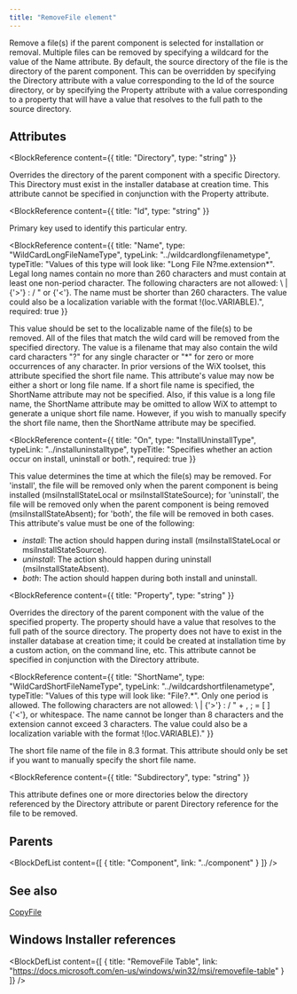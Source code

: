 ```yaml
---
title: "RemoveFile element"
---
```



Remove a file(s) if the parent component is selected for installation or removal. Multiple files can be removed
 by specifying a wildcard for the value of the Name attribute. By default, the source
 directory of the file is the directory of the parent component. This can be overridden by specifying the
 Directory attribute with a value corresponding to the Id of the source directory, or by specifying the Property
 attribute with a value corresponding to a property that will have a value that resolves to the full path
 to the source directory.


## Attributes

<BlockWrapper>

  <BlockReference
    content={{
      title: "Directory",
      type: "string"
    }}
  >
  Overrides the directory of the parent component with a specific Directory. This Directory must exist in the
   installer database at creation time. This attribute cannot be specified in conjunction with the Property attribute.
  </BlockReference>

  <BlockReference
    content={{
      title: "Id",
      type: "string"
    }}
  >
  Primary key used to identify this particular entry.
  </BlockReference>

  <BlockReference
    content={{
      title: "Name",
      type: "WildCardLongFileNameType",
      typeLink: "../wildcardlongfilenametype",
      typeTitle: "Values of this type will look like: \"Long File N?me.extension*\". Legal long names contain no more than 260 characters and must contain at least one non-period character. The following characters are not allowed: \\ | {'>'} : / \" or {'<'}. The name must be shorter than 260 characters. The value could also be a localization variable with the format !(loc.VARIABLE).",
      required: true
    }}
  >
  This value should be set to the localizable name of the file(s) to be removed. All of the files that
   match the wild card will be removed from the specified directory. The value is a filename that may also
   contain the wild card characters "?" for any single character or "*" for zero or more occurrences of any character.
   In prior versions of the WiX toolset, this attribute specified the short file name.
   This attribute's value may now be either a short or long file name.
   If a short file name is specified, the ShortName attribute may not be specified.
   Also, if this value is a long file name, the ShortName attribute may be omitted to
   allow WiX to attempt to generate a unique short file name.
   However, if you wish to manually specify the short file name, then the ShortName attribute may be specified.
  </BlockReference>

  <BlockReference
    content={{
      title: "On",
      type: "InstallUninstallType",
      typeLink: "../installuninstalltype",
      typeTitle: "Specifies whether an action occur on install, uninstall or both.",
      required: true
    }}
  >
  This value determines the time at which the file(s) may be removed. For 'install', the file will
   be removed only when the parent component is being installed (msiInstallStateLocal or
   msiInstallStateSource); for 'uninstall', the file will be removed only when the parent component
   is being removed (msiInstallStateAbsent); for 'both', the file will be removed in both cases. This attribute's value must be one of the following:
  - *install*: The action should happen during install (msiInstallStateLocal or msiInstallStateSource).
  - *uninstall*: The action should happen during uninstall (msiInstallStateAbsent).
  - *both*: The action should happen during both install and uninstall.
  </BlockReference>

  <BlockReference
    content={{
      title: "Property",
      type: "string"
    }}
  >
  Overrides the directory of the parent component with the value of the specified property. The property
   should have a value that resolves to the full path of the source directory. The property does not have
   to exist in the installer database at creation time; it could be created at installation time by a custom
   action, on the command line, etc. This attribute cannot be specified in conjunction with the Directory attribute.
  </BlockReference>

  <BlockReference
    content={{
      title: "ShortName",
      type: "WildCardShortFileNameType",
      typeLink: "../wildcardshortfilenametype",
      typeTitle: "Values of this type will look like: \"File?.*\". Only one period is allowed. The following characters are not allowed: \\ | {'>'} : / \" + , ; = [ ] {'<'}, or whitespace. The name cannot be longer than 8 characters and the extension cannot exceed 3 characters. The value could also be a localization variable with the format !(loc.VARIABLE)."
    }}
  >
  The short file name of the file in 8.3 format.
   This attribute should only be set if you want to manually specify the short file name.
  </BlockReference>

  <BlockReference
    content={{
      title: "Subdirectory",
      type: "string"
    }}
  >
  This attribute defines one or more directories below the directory referenced by the Directory attribute or parent
   Directory reference for the file to be removed.
  </BlockReference>

</BlockWrapper>


## Parents

<BlockDefList content={[
    {
      title: "Component",
      link: "../component"
    }
  ]}
/>

## See also
[CopyFile](../copyfile)

## Windows Installer references

<BlockDefList content={[
    {
      title: "RemoveFile Table",
      link: "https://docs.microsoft.com/en-us/windows/win32/msi/removefile-table"
    }
  ]}
/>
